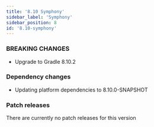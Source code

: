 ```yaml
---
title: '8.10 Symphony'
sidebar_label: 'Symphony'
sidebar_position: 8
id: '8.10-symphony'
---
```


### BREAKING CHANGES

* Upgrade to Gradle 8.10.2

### Dependency changes

* Updating platform dependencies to 8.10.0-SNAPSHOT

### Patch releases

There are currently no patch releases for this version

